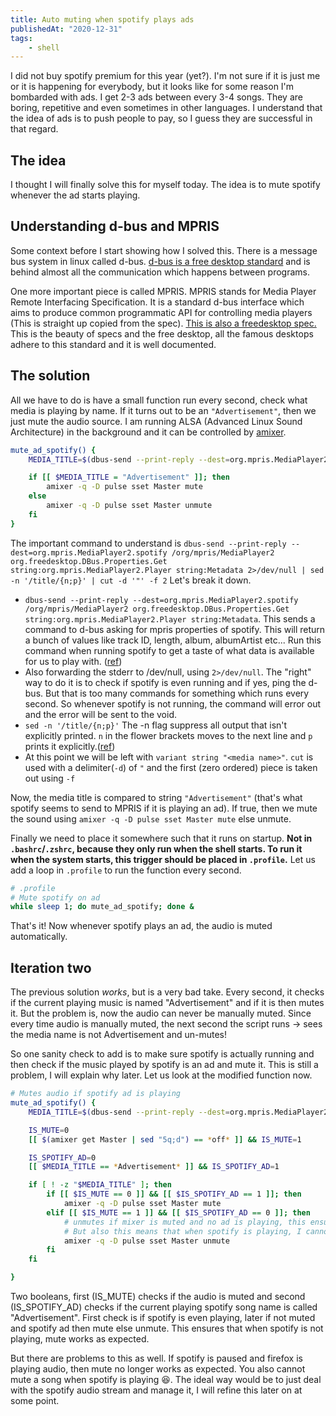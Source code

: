 ```yaml
---
title: Auto muting when spotify plays ads
publishedAt: "2020-12-31"
tags:
    - shell
---
```


I did not buy spotify premium for this year (yet?). I'm not sure if it is just me or it is happening for everybody, but
it looks like for some reason I'm bombarded with ads. I get 2-3 ads between every 3-4 songs. They are boring, repetitive
and even sometimes in other languages. I understand that the idea of ads is to push people to pay, so I guess they are
successful in that regard.

## The idea

I thought I will finally solve this for myself today. The idea is to mute spotify whenever the ad starts playing.

## Understanding d-bus and MPRIS

Some context before I start showing how I solved this. There is a message bus system in linux called d-bus. [d-bus is a
free desktop standard](https://www.freedesktop.org/wiki/Software/dbus/) and is behind almost all the communication which
happens between programs.

One more important piece is called MPRIS. MPRIS stands for Media Player Remote Interfacing Specification. It is a
standard d-bus interface which aims to produce common programmatic API for controlling media players (This is straight up
copied from the spec). [This is also a freedesktop spec.](https://www.freedesktop.org/wiki/Specifications/mpris-spec/)
This is the beauty of specs and the free desktop, all the famous desktops adhere to this standard and it is well
documented.

## The solution

All we have to do is have a small function run every second, check what media is playing by name. If it turns out to be
an `"Advertisement"`, then we just mute the audio source. I am running ALSA (Advanced Linux Sound Architecture) in the
background and it can be controlled by [amixer](https://linux.die.net/man/1/amixer).

```bash
mute_ad_spotify() {
    MEDIA_TITLE=$(dbus-send --print-reply --dest=org.mpris.MediaPlayer2.spotify /org/mpris/MediaPlayer2 org.freedesktop.DBus.Properties.Get string:org.mpris.MediaPlayer2.Player string:Metadata 2>/dev/null | sed -n '/title/{n;p}' | cut -d '"' -f 2)

    if [[ $MEDIA_TITLE = "Advertisement" ]]; then
        amixer -q -D pulse sset Master mute
    else
        amixer -q -D pulse sset Master unmute
    fi
}
```

The important command to understand is `dbus-send --print-reply --dest=org.mpris.MediaPlayer2.spotify /org/mpris/MediaPlayer2 org.freedesktop.DBus.Properties.Get string:org.mpris.MediaPlayer2.Player string:Metadata 2>/dev/null | sed -n '/title/{n;p}' | cut -d '"' -f 2` Let's break it down.

-   `dbus-send --print-reply --dest=org.mpris.MediaPlayer2.spotify /org/mpris/MediaPlayer2 org.freedesktop.DBus.Properties.Get string:org.mpris.MediaPlayer2.Player string:Metadata`.
    This sends a command to d-bus asking for mpris properties of spotify. This will return a bunch of values like track
    ID, length, album, albumArtist etc... Run this command when running spotify to get a taste of what data is available
    for us to play with. ([ref](https://gist.github.com/wandernauta/6800547))
-   Also forwarding the stderr to /dev/null, using `2>/dev/null`. The "right" way to do it is to check if spotify is even running and if
    yes, ping the d-bus. But that is too many commands for something which runs every second. So whenever spotify is not
    running, the command will error out and the error will be sent to the void.
-   `sed -n '/title/{n;p}'` The -n flag suppress all output that isn't explicitly printed. `n` in the flower brackets
    moves to the next line and `p` prints it explicitly.([ref](https://stackoverflow.com/a/51615330/10337869))
-   At this point we will be left with `variant string "<media name>"`. `cut` is used with a
    delimiter(`-d`) of `"` and the first (zero ordered) piece is taken out using `-f`

Now, the media title is compared to string `"Advertisement"` (that's what spotify seems to send to MPRIS if it is
playing an ad). If true, then we mute the sound using `amixer -q -D pulse sset Master mute` else unmute.

Finally we need to place it somewhere such that it runs on startup. **Not in `.bashrc`/`.zshrc`, because they only run when
the shell starts. To run it when the system starts, this trigger should be placed in `.profile`.** Let us add a loop in
`.profile` to run the function every second.

```bash
# .profile
# Mute spotify on ad
while sleep 1; do mute_ad_spotify; done &
```

That's it! Now whenever spotify plays an ad, the audio is muted automatically.

## Iteration two

The previous solution _works_, but is a very bad take. Every second, it checks if the current playing music is named
"Advertisement" and if it is then mutes it. But the problem is, now the audio can never be manually muted. Since every
time audio is manually muted, the next second the script runs -> sees the media name is not Advertisement and un-mutes!

So one sanity check to add is to make sure spotify is actually running and then check if the music played by spotify is
an ad and mute it. This is still a problem, I will explain why later. Let us look at the modified function now.

```sh
# Mutes audio if spotify ad is playing
mute_ad_spotify() {
    MEDIA_TITLE=$(dbus-send --print-reply --dest=org.mpris.MediaPlayer2.spotify /org/mpris/MediaPlayer2 org.freedesktop.DBus.Properties.Get string:org.mpris.MediaPlayer2.Player string:Metadata 2>/dev/null | sed -n '/title/{n;p}' | cut -d '"' -f 2)

    IS_MUTE=0
    [[ $(amixer get Master | sed "5q;d") == *off* ]] && IS_MUTE=1

    IS_SPOTIFY_AD=0
    [[ $MEDIA_TITLE == *Advertisement* ]] && IS_SPOTIFY_AD=1

    if [ ! -z "$MEDIA_TITLE" ]; then
        if [[ $IS_MUTE == 0 ]] && [[ $IS_SPOTIFY_AD == 1 ]]; then
            amixer -q -D pulse sset Master mute
        elif [[ $IS_MUTE == 1 ]] && [[ $IS_SPOTIFY_AD == 0 ]]; then
            # unmutes if mixer is muted and no ad is playing, this ensures that after ad the music will continue
            # But also this means that when spotify is playing, I cannot mute audio!
            amixer -q -D pulse sset Master unmute
        fi
    fi

}
```

Two booleans, first (IS_MUTE) checks if the audio is muted and second (IS_SPOTIFY_AD) checks if the current playing
spotify song name is called "Advertisement". First check is if spotify is even playing, later if not muted and spotify
ad then mute else unmute. This ensures that when spotify is not playing, mute works as expected.

But there are problems to this as well. If spotify is paused and firefox is playing audio, then mute no longer works as
expected. You also cannot mute a song when spotify is playing 😆. The ideal way would be to just deal with the spotify
audio stream and manage it, I will refine this later on at some point.
